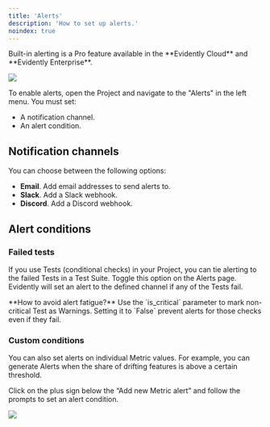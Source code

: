```yaml
---
title: 'Alerts'
description: 'How to set up alerts.'
noindex: true
---
```


<Info>
  Built-in alerting is a Pro feature available in the **Evidently Cloud** and **Evidently Enterprise**.
</Info>

![](/images/alerts.png)

To enable alerts, open the Project and navigate to the "Alerts" in the left menu. You must set:

* A notification channel.
* An alert condition.

## Notification channels

You can choose between the following options:

* **Email**. Add email addresses to send alerts to.
* **Slack**. Add a Slack webhook.
* **Discord**. Add a Discord webhook.

## Alert conditions

### Failed tests

If you use Tests (conditional checks) in your Project, you can tie alerting to the failed Tests in a Test Suite. Toggle this option on the Alerts page. Evidently will set an alert to the defined channel if any of the Tests fail.

<Tip>
  **How to avoid alert fatigue?** Use the `is_critical` parameter to mark non-critical Test as Warnings. Setting it to `False` prevent alerts for those checks even if they fail.
</Tip>

### Custom conditions

You can also set alerts on individual Metric values. For example, you can generate Alerts when the share of drifting features is above a certain threshold.

Click on the plus sign below the “Add new Metric alert” and follow the prompts to set an alert condition.

![](../.gitbook/assets/cloud/alerts.png)